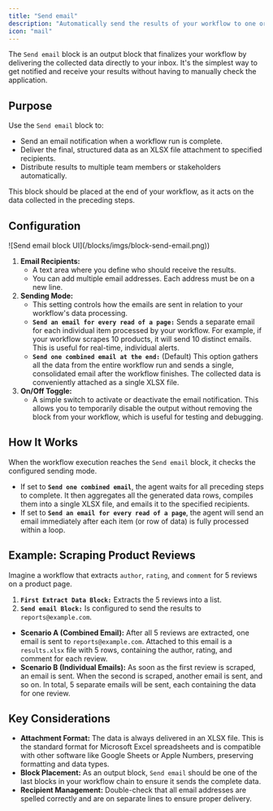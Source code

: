 ```yaml
---
title: "Send email"
description: "Automatically send the results of your workflow to one or more email addresses as an XLSX attachment."
icon: "mail"
---
```


The `Send email` block is an output block that finalizes your workflow by delivering the collected data directly to your inbox. It's the simplest way to get notified and receive your results without having to manually check the application.

## Purpose

Use the `Send email` block to:

- Send an email notification when a workflow run is complete.
- Deliver the final, structured data as an XLSX file attachment to specified recipients.
- Distribute results to multiple team members or stakeholders automatically.

This block should be placed at the end of your workflow, as it acts on the data collected in the preceding steps.

## Configuration

<Frame caption="Screenshot: Send email block configuration showing recipient and sending options">
  ![Send email block UI](/blocks/imgs/block-send-email.png))
</Frame>

1. **Email Recipients:**
   - A text area where you define who should receive the results.
   - You can add multiple email addresses. Each address must be on a new line.
2. **Sending Mode:**
   - This setting controls how the emails are sent in relation to your workflow's data processing.
   - **`Send an email for every read of a page:`** Sends a separate email for each individual item processed by your workflow. For example, if your workflow scrapes 10 products, it will send 10 distinct emails. This is useful for real-time, individual alerts.
   - **`Send one combined email at the end:`** (Default) This option gathers all the data from the entire workflow run and sends a single, consolidated email after the workflow finishes. The collected data is conveniently attached as a single XLSX file.
3. **On/Off Toggle:**
   - A simple switch to activate or deactivate the email notification. This allows you to temporarily disable the output without removing the block from your workflow, which is useful for testing and debugging.

## How It Works

When the workflow execution reaches the `Send email` block, it checks the configured sending mode.

- If set to **`Send one combined email`**, the agent waits for all preceding steps to complete. It then aggregates all the generated data rows, compiles them into a single XLSX file, and emails it to the specified recipients.
- If set to **`Send an email for every read of a page`**, the agent will send an email immediately after each item (or row of data) is fully processed within a loop.

## Example: Scraping Product Reviews

Imagine a workflow that extracts `author`, `rating`, and `comment` for 5 reviews on a product page.

1. **`First Extract Data Block:`** Extracts the 5 reviews into a list.
2. **`Send email Block:`** Is configured to send the results to `reports@example.com`.

- **Scenario A (Combined Email):** After all 5 reviews are extracted, one email is sent to `reports@example.com`. Attached to this email is a `results.xlsx` file with 5 rows, containing the author, rating, and comment for each review.
- **Scenario B (Individual Emails):** As soon as the first review is scraped, an email is sent. When the second is scraped, another email is sent, and so on. In total, 5 separate emails will be sent, each containing the data for one review.

## Key Considerations

- **Attachment Format:** The data is always delivered in an XLSX file. This is the standard format for Microsoft Excel spreadsheets and is compatible with other software like Google Sheets or Apple Numbers, preserving formatting and data types.
- **Block Placement:** As an output block, `Send email` should be one of the last blocks in your workflow chain to ensure it sends the complete data.
- **Recipient Management:** Double-check that all email addresses are spelled correctly and are on separate lines to ensure proper delivery.